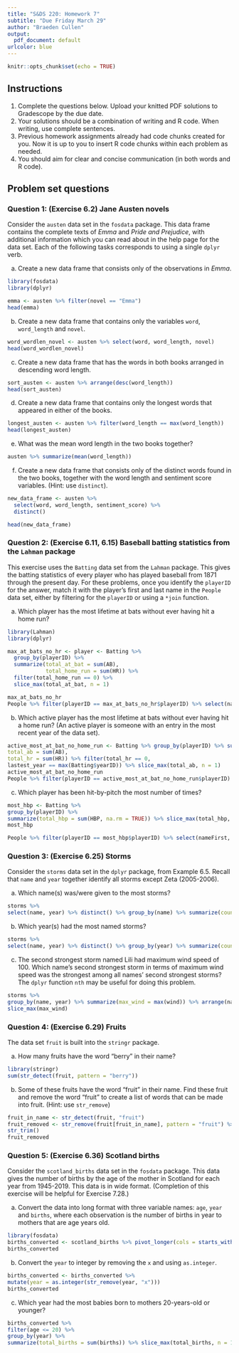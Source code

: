 ```yaml
---
title: "S&DS 220: Homework 7"
subtitle: "Due Friday March 29"
author: "Braeden Cullen"
output:
  pdf_document: default
urlcolor: blue
---
```


```r
knitr::opts_chunk$set(echo = TRUE)
```

## Instructions

1. Complete the questions below.  Upload your knitted PDF solutions to Gradescope by the due date.
2. Your solutions should be a combination of writing and R code.  When writing, use complete sentences.
3. Previous homework assignments already had code chunks created for you.  Now it is up to you to insert R code chunks within each problem as needed.
4. You should aim for clear and concise communication (in both words and R code).

## Problem set questions

### Question 1: (Exercise 6.2) Jane Austen novels

Consider the `austen` data set in the `fosdata` package. This data frame contains the complete texts of *Emma* and *Pride and Prejudice*, with additional information which you can read about in the help page for the data set. Each of the following tasks corresponds to using a single `dplyr` verb.

(a) Create a new data frame that consists only of the observations in *Emma*.

```r
library(fosdata)
library(dplyr)

emma <- austen %>% filter(novel == "Emma") 
head(emma)
```
(b) Create a new data frame that contains only the variables `word`, `word_length` and `novel`.

```r
word_wordlen_novel <- austen %>% select(word, word_length, novel)
head(word_wordlen_novel)
```
(c) Create a new data frame that has the words in both books arranged in descending word length.

```r
sort_austen <- austen %>% arrange(desc(word_length))
head(sort_austen)

```
(d) Create a new data frame that contains only the longest words that appeared in either of the books.

```r
longest_austen <- austen %>% filter(word_length == max(word_length))
head(longest_austen)
```
(e) What was the mean word length in the two books together?

```r
austen %>% summarize(mean(word_length))
```

(f) Create a new data frame that consists only of the distinct words found in the two books, together with the word length and sentiment score variables. (Hint: use `distinct`).

```r
new_data_frame <- austen %>%
  select(word, word_length, sentiment_score) %>%
  distinct()

head(new_data_frame)
```

\newpage

### Question 2: (Exercise 6.11, 6.15) Baseball batting statistics from the `Lahman` package

This exercise uses the `Batting` data set from the `Lahman` package. This gives the batting statistics of every player who has played baseball from 1871 through the present day.  For these problems, once you identify the `playerID` for the answer, match it with the player's first and last name in the `People` data set, either by filtering for the `playerID` or using a `*join` function.

(a) Which player has the most lifetime at bats without ever having hit a home run?

```r
library(Lahman)
library(dplyr)

max_at_bats_no_hr <- player <- Batting %>%
  group_by(playerID) %>%
  summarize(total_at_bat = sum(AB),
            total_home_run = sum(HR)) %>%
  filter(total_home_run == 0) %>%
  slice_max(total_at_bat, n = 1)

max_at_bats_no_hr
People %>% filter(playerID == max_at_bats_no_hr$playerID) %>% select(nameFirst, nameLast)
```

(b) Which active player has the most lifetime at bats without ever having hit a home run? (An active player is someone with an entry in the most recent year of the data set).

```r
active_most_at_bat_no_home_run <- Batting %>% group_by(playerID) %>% summarize(lastest_year = max(yearID),
total_ab = sum(AB),
total_hr = sum(HR)) %>% filter(total_hr == 0,
lastest_year == max(Batting$yearID)) %>% slice_max(total_ab, n = 1)
active_most_at_bat_no_home_run
People %>% filter(playerID == active_most_at_bat_no_home_run$playerID) %>% select(nameFirst, nameLast)
```

(c) Which player has been hit-by-pitch the most number of times?

```r
most_hbp <- Batting %>%
group_by(playerID) %>%
summarize(total_hbp = sum(HBP, na.rm = TRUE)) %>% slice_max(total_hbp, n = 1)
most_hbp

People %>% filter(playerID == most_hbp$playerID) %>% select(nameFirst, nameLast)
```
\newpage

### Question 3: (Exercise 6.25) Storms

Consider the `storms` data set in the `dplyr` package, from Example 6.5. Recall that `name` and `year` together identify all storms except Zeta (2005-2006).

(a) Which name(s) was/were given to the most storms?

```r
storms %>%
select(name, year) %>% distinct() %>% group_by(name) %>% summarize(count = n()) %>% slice_max(count, n = 1)
```
(b) Which year(s) had the most named storms?

```r
storms %>%
select(name, year) %>% distinct() %>% group_by(year) %>% summarize(count = n()) %>% slice_max(count, n = 1)
```
(c) The second strongest storm named Lili had maximum wind speed of 100. Which name's second strongest storm in terms of maximum wind speed was the strongest among all names' second strongest storms? The `dplyr` function `nth` may be useful for doing this problem.

```r
storms %>%
group_by(name, year) %>% summarize(max_wind = max(wind)) %>% arrange(name, desc(max_wind)) %>% filter(max_wind == nth(max_wind, 2)) %>% ungroup() %>%
slice_max(max_wind)
```

\newpage

### Question 4: (Exercise 6.29) Fruits

The data set `fruit` is built into the `stringr` package.

(a) How many fruits have the word "berry" in their name?

```r
library(stringr)
sum(str_detect(fruit, pattern = "berry"))
```
(b) Some of these fruits have the word "fruit" in their name. Find these fruit and remove the word "fruit" to create a list of words that can be made into fruit. (Hint: use `str_remove`)

```r
fruit_in_name <- str_detect(fruit, "fruit")
fruit_removed <- str_remove(fruit[fruit_in_name], pattern = "fruit") %>%
str_trim() 
fruit_removed
```
\newpage

### Question 5: (Exercise 6.36) Scotland births

Consider the `scotland_births` data set in the `fosdata` package. This data gives the number of births by the age of the mother in Scotland for each year from 1945-2019. This data is in wide format. (Completion of this exercise will be helpful for Exercise 7.28.)

(a) Convert the data into long format with three variable names: `age`, `year` and `births`, where each observation is the number of births in year to mothers that are age years old.

```r
library(fosdata)
births_converted <- scotland_births %>% pivot_longer(cols = starts_with("x"), names_to = "year", values_to = "births")
births_converted
```

(b) Convert the `year` to integer by removing the `x` and using `as.integer`.

```r
births_converted <- births_converted %>%
mutate(year = as.integer(str_remove(year, "x")))
births_converted
```
(c) Which year had the most babies born to mothers 20-years-old or younger?

```r
births_converted %>%
filter(age <= 20) %>%
group_by(year) %>%
summarize(total_births = sum(births)) %>% slice_max(total_births, n = 1)
```